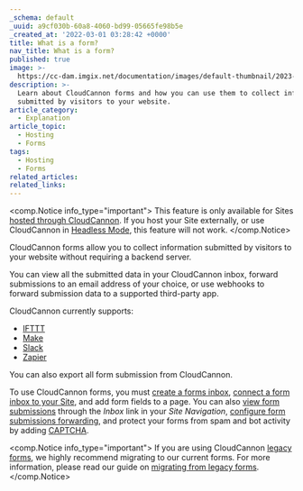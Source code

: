 ```yaml
---
_schema: default
_uuid: a9cf030b-60a8-4060-bd99-05665fe98b5e
_created_at: '2022-03-01 03:28:42 +0000'
title: What is a form?
nav_title: What is a form?
published: true
image: >-
  https://cc-dam.imgix.net/documentation/images/default-thumbnail/2023-Q4/CloudCannon-Documentation-Thumbnail.png
description: >-
  Learn about CloudCannon forms and how you can use them to collect information
  submitted by visitors to your website.
article_category:
  - Explanation
article_topic:
  - Hosting
  - Forms
tags:
  - Hosting
  - Forms
related_articles:
related_links:
---
```

<comp.Notice info_type="important">
  This feature is only available for Sites [hosted through CloudCannon](/documentation/articles/what-is-web-hosting/#hosting-on-cloud-cannon). If you host your Site externally, or use CloudCannon in [Headless Mode](/documentation/articles/what-is-headless-mode/), this feature will not work.
</comp.Notice>

CloudCannon forms allow you to collect information submitted by visitors to your website without requiring a backend server.

You can view all the submitted data in your CloudCannon inbox, forward submissions to an email address of your choice, or use webhooks to forward submission data to a supported third-party app.

CloudCannon currently supports:

* [IFTTT](https://ifttt.com/)
* [Make](https://www.make.com/en)
* [Slack](https://slack.com/)
* [Zapier](https://zapier.com/)

You can also export all form submission from CloudCannon.

To use CloudCannon forms, you must [create a forms inbox](/documentation/articles/create-a-forms-inbox/), [connect a form inbox to your Site](/documentation/articles/connecting-your-site-to-an-inbox/), and add form fields to a page. You can also [view form submissions](/documentation/articles/viewing-your-form-submissions-in-cloudcannon/) through the *Inbox* link in your *Site Navigation*, [configure form submissions forwarding](/documentation/articles/configure-form-submission-forwarding/), and protect your forms from spam and bot activity by adding [CAPTCHA](/documentation/articles/what-is-captcha/).

<comp.Notice info_type="important">
  If you are using CloudCannon [legacy forms](/documentation/articles/legacy-form-documentation/), we highly recommend migrating to our current forms. For more information, please read our guide on [migrating from legacy forms](/documentation/guides/legacy-forms-migration/).
</comp.Notice>